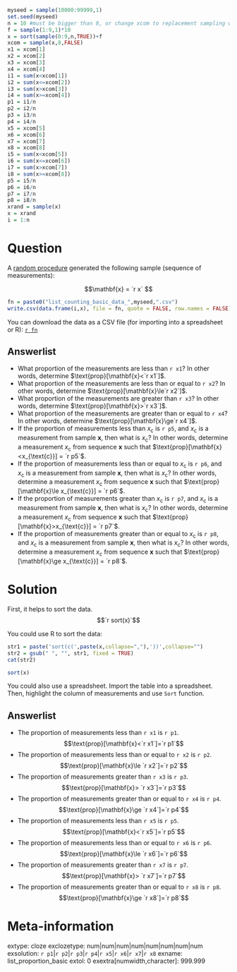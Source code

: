 ```r
myseed = sample(10000:99999,1)
set.seed(myseed)
n = 10 #must be bigger than 8, or change xcom to replacement sampling with T
f = sample(1:9,1)*10
x = sort(sample(0:9,n,TRUE))+f
xcom = sample(x,8,FALSE)
x1 = xcom[1]
x2 = xcom[2]
x3 = xcom[3]
x4 = xcom[4]
i1 = sum(x<xcom[1])
i2 = sum(x<=xcom[2])
i3 = sum(x>xcom[3])
i4 = sum(x>=xcom[4])
p1 = i1/n
p2 = i2/n
p3 = i3/n
p4 = i4/n
x5 = xcom[5]
x6 = xcom[6]
x7 = xcom[7]
x8 = xcom[8]
i5 = sum(x<xcom[5])
i6 = sum(x<=xcom[6])
i7 = sum(x>xcom[7])
i8 = sum(x>=xcom[8])
p5 = i5/n
p6 = i6/n
p7 = i7/n
p8 = i8/n
xrand = sample(x)
x = xrand
i = 1:n
```


Question
========

A [random procedure](https://en.wikipedia.org/wiki/Random_number_generation){target="blank"} generated the following sample (sequence of measurements):

$$\mathbf{x} = `r x` $$

```r
fn = paste0("list_counting_basic_data_",myseed,".csv")
write.csv(data.frame(i,x), file = fn, quote = FALSE, row.names = FALSE)
```

You can download the data as a CSV file (for importing into a spreadsheet or R): 
[`r fn`](`r fn`)

Answerlist
--------
* What proportion of the measurements are less than `r x1`? In other words, determine $\text{prop}[\mathbf{x}<`r x1`]$.
* What proportion of the measurements are less than or equal to `r x2`? In other words, determine $\text{prop}[\mathbf{x}\le`r x2`]$.
* What proportion of the measurements are greater than `r x3`? In other words, determine $\text{prop}[\mathbf{x}>`r x3`]$.
* What proportion of the measurements are greater than or equal to `r x4`? In other words, determine $\text{prop}[\mathbf{x}\ge`r x4`]$.
* If the proportion of measurements less than $x_{\text{c}}$ is `r p5`, and $x_{\text{c}}$ is a measurement from sample $\mathbf{x}$, then what is $x_{\text{c}}$? In other words, determine a measurement $x_{\text{c}}$ from sequence $\mathbf{x}$ such that $\text{prop}[\mathbf{x}<x_{\text{c}}] = `r p5`$.
* If the proportion of measurements less than or equal to $x_{\text{c}}$ is `r p6`, and $x_{\text{c}}$ is a measurement from sample $\mathbf{x}$, then what is $x_{\text{c}}$? In other words, determine a measurement $x_{\text{c}}$ from sequence $\mathbf{x}$ such that $\text{prop}[\mathbf{x}\le x_{\text{c}}] = `r p6`$.
* If the proportion of measurements greater than $x_{\text{c}}$ is `r p7`, and $x_{\text{c}}$ is a measurement from sample $\mathbf{x}$, then what is $x_{\text{c}}$? In other words, determine a measurement $x_{\text{c}}$ from sequence $\mathbf{x}$ such that $\text{prop}[\mathbf{x}>x_{\text{c}}] = `r p7`$.
* If the proportion of measurements greater than or equal to $x_{\text{c}}$ is `r p8`, and $x_{\text{c}}$ is a measurement from sample $\mathbf{x}$, then what is $x_{\text{c}}$? In other words, determine a measurement $x_{\text{c}}$ from sequence $\mathbf{x}$ such that $\text{prop}[\mathbf{x}\ge x_{\text{c}}] = `r p8`$.


Solution
========

First, it helps to sort the data.
$$`r sort(x)`$$

You could use R to sort the data:

```r
str1 = paste('sort(c(',paste(x,collapse=","),'))',collapse="")
str2 = gsub(" ", "", str1, fixed = TRUE)
cat(str2)
```

```r
sort(x)
```

You could also use a spreadsheet. Import the table into a spreadsheet. Then, highlight the column of measurements and use ``Sort`` function.

Answerlist
--------
* The proportion of measurements less than `r x1` is `r p1`. $$\text{prop}[\mathbf{x}<`r x1`]=`r p1`$$
* The proportion of measurements less than or equal to `r x2` is `r p2`. $$\text{prop}[\mathbf{x}\le `r x2`]=`r p2`$$
* The proportion of measurements greater than `r x3` is `r p3`. $$\text{prop}[\mathbf{x}> `r x3`]=`r p3`$$
* The proportion of measurements greater than or equal to `r x4` is `r p4`. $$\text{prop}[\mathbf{x}\ge `r x4`]=`r p4`$$
* The proportion of measurements less than `r x5` is `r p5`. $$\text{prop}[\mathbf{x}<`r x5`]=`r p5`$$
* The proportion of measurements less than or equal to `r x6` is `r p6`. $$\text{prop}[\mathbf{x}\le `r x6`]=`r p6`$$
* The proportion of measurements greater than `r x7` is `r p7`. $$\text{prop}[\mathbf{x}> `r x7`]=`r p7`$$
* The proportion of measurements greater than or equal to `r x8` is `r p8`. $$\text{prop}[\mathbf{x}\ge `r x8`]=`r p8`$$


Meta-information
================
extype: cloze
exclozetype: num|num|num|num|num|num|num|num
exsolution: `r p1`|`r p2`|`r p3`|`r p4`|`r x5`|`r x6`|`r x7`|`r x8`
exname: list_proportion_basic
extol: 0
exextra[numwidth,character]: 999.999